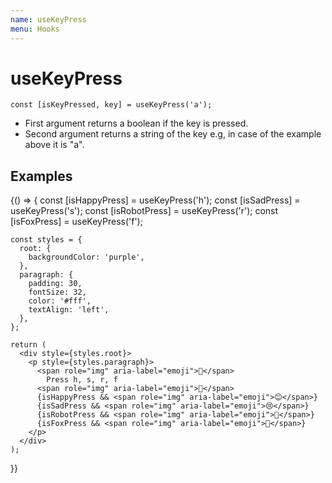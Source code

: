 ```yaml
---
name: useKeyPress
menu: Hooks
---
```



# useKeyPress

```
const [isKeyPressed, key] = useKeyPress('a');
```

- First argument returns a boolean if the key is pressed.
- Second argument returns a string of the key e.g, in case of the example above
  it is "a".

## Examples

<Playground>
  {() => {
    const [isHappyPress] = useKeyPress('h');
    const [isSadPress] = useKeyPress('s');
    const [isRobotPress] = useKeyPress('r');
    const [isFoxPress] = useKeyPress('f');

    const styles = {
      root: {
        backgroundColor: 'purple',
      },
      paragraph: {
        padding: 30,
        fontSize: 32,
        color: '#fff',
        textAlign: 'left',
      },
    };

    return (
      <div style={styles.root}>
        <p style={styles.paragraph}>
          <span role="img" aria-label="emoji">🎒</span>
            Press h, s, r, f
          <span role="img" aria-label="emoji">🎒</span>
          {isHappyPress && <span role="img" aria-label="emoji">😊</span>}
          {isSadPress && <span role="img" aria-label="emoji">😢</span>}
          {isRobotPress && <span role="img" aria-label="emoji">🤖</span>}
          {isFoxPress && <span role="img" aria-label="emoji">🦊</span>}
        </p>
      </div>
    );

}}

</Playground>
